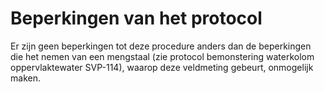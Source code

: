 # Beperkingen van het protocol

Er zijn geen beperkingen tot deze procedure anders dan de beperkingen die het nemen van een mengstaal (zie protocol bemonstering waterkolom oppervlaktewater SVP-114[ ]()), waarop deze veldmeting gebeurt, onmogelijk maken.
